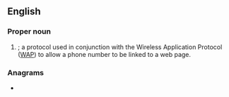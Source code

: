 ==English==

===Proper noun===
{{en-proper noun}}

# {{lb|en|networking|telecommunications}} {{initialism of|{{w|Wireless Telephony Applications Interface}}|dot=|lang=en}}; a protocol used in conjunction with the Wireless Application Protocol ([[WAP]]) to allow a phone number to be linked to a web page.

===Anagrams===
* {{anagrams|en|Wait|wait}}